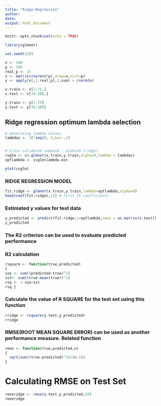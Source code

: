 ```yaml
---
title: "Ridge-Regression"
author: 
date:
output: html_document
---
```


```r
knitr::opts_chunk$set(echo = TRUE)
```


```r
library(glmnet)

```



```r
set.seed(120)

n <- 100
p <- 200
real_p <- 15
x <- matrix(rnorm(n*p),nrow=n,ncol=p)
y <- apply(x[,1:real_p],1,sum) + rnorm(n)
```



```r
x.train <- x[1:75,]
x.test <- x[76:100,]

y.train <- y[1:75]
y.test <- y[76:100]
```


## Ridge regression optimum lambda selection


```r

# Generating lambda values
lambdas <- 10^seq(0,-3,by=-.1)


# Cross-validated command , alpha=0 (ridge)
cvglm <- cv.glmnet(x.train,y.train,alpha=0,lambda = lambdas)
optlambda <- cvglm$lambda.min


```



```r
plot(cvglm)
```

### RIDGE REGRESSION MODEL

```r
fit.ridge <- glmnet(x.train,y.train,lambda=optlambda,alpha=0)
head(coef(fit.ridge),15) # first 15 coefficients
```


### Estimated y values for test data

```r


y_predicted <- predict(fit.ridge,s=optlambda,newx = as.matrix(x.test))
y_predicted


```

### The R2 criterion can be used to evaluate predicted performance


### R2 calculation

```r
rsquare <- function(true,predicted)
{
sse <- sum((predicted-true)^2)
sst<- sum((true-mean(true))^2)
rsq <- 1-sse/sst
rsq }

```

### Calculate the value of R SQUARE for the test set using this function


```r


rridge <- rsquare(y.test,y_predicted)
rridge

```


### RMSE(ROOT MEAN SQUARE ERROR) can be used as another performance measure. Related function

```r


rmse <- function(true,predicted,n)
{
  sqrt(sum((true-predicted)^2)/(n-1))
}


```

# Calculating RMSE on Test Set

```r

rmseridge <- rmse(y.test,y_predicted,50)
rmseridge


```


